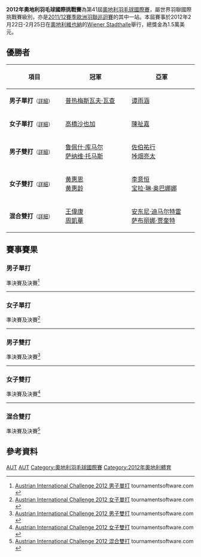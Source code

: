 {{noteTA|G1=Badminton}}
{{infobox badminton event
|name           = 2012年奧地利羽毛球國際挑戰賽
|image          = 
|size           = 
|caption        =
|dates          = 2012年2月22日－2月25日
|number_edition = 第41屆
|level          = 4A
|prize_money    = 1.5萬美元
|location       = {{AUT}}[[維也納|維也納]]
|venue          = [[Wiener_Stadthalle|Wiener Stadthalle]]
|previous       = 2011年奧地利羽毛球國際挑戰賽 
|next           = 2013年奧地利羽毛球國際挑戰賽
}}
'''2012年奧地利羽毛球國際挑戰賽'''為第41屆[[奧地利羽毛球國際賽|奧地利羽毛球國際賽]]，屬世界羽聯國際挑戰賽級別，亦是[[2011/12賽季歐洲羽聯巡迴賽|2011/12賽季歐洲羽聯巡迴賽]]的其中一站。本屆賽事於2012年2月22日-2月25日在[[奧地利|奧地利]][[維也納|維也納]]的[[Wiener_Stadthalle|Wiener Stadthalle]]舉行，總獎金為1.5萬美元。

== 優勝者 ==
{| class=wikitable style="font-size:small"
!width="200"|項目
!width="250"|冠軍
!width="250"|亞軍
|-
|'''男子單打'''<small>（[[#男子單打|詳細]]）</small>
|{{flagicon|POL}} [[普热梅斯瓦夫·瓦查|普热梅斯瓦夫·瓦查]]
|{{flagicon|BEL}} [[谭雨涵|谭雨涵]]
|-
|'''女子單打'''<small>（[[#女子單打|詳細]]）</small>
|{{flagicon|JPN}} [[高橋沙也加|高橋沙也加]]
|{{flagicon|HKG}} [[陳祉嘉|陳祉嘉]]
|-
|'''男子雙打'''<small>（[[#男子雙打|詳細]]）</small>
|{{flagicon|IND}} [[鲁佩什·库马尔|鲁佩什·库马尔]]<br/>{{flagicon|IND}} [[萨纳维·托马斯|萨纳维·托马斯]]
|{{flagicon|JPN}} [[佐伯祐行|佐伯祐行]]<br/>{{flagicon|JPN}} [[垰畑亮太|垰畑亮太]]
|-
|'''女子雙打'''<small>（[[#女子雙打|詳細]]）</small>
|{{flagicon|MAS}} [[黄惠恩|黄惠恩]]<br/>{{flagicon|MAS}} [[黄惠龄|黄惠龄]]
|{{flagicon|USA}} [[李意恒|李意恒]]<br/>{{flagicon|USA}} [[宝拉·琳·奥巴娜娜|宝拉·琳·奥巴娜娜]]
|-
|'''混合雙打'''<small>（[[#混合雙打|詳細]]）</small>
|{{flagicon|HKG}} [[王偉康|王偉康]]<br/>{{flagicon|HKG}} [[周凱華|周凱華]]
|{{flagicon|SUI}} [[安东尼·迪马尔特雷|安东尼·迪马尔特雷]]<br/>{{flagicon|SUI}} [[萨布丽娜·贾奎特|萨布丽娜·贾奎特]]
|}

== 賽事賽果 ==
=== 男子單打 ===
;準決賽及決賽<ref name="MS">[http://bwf.tournamentsoftware.com/sport/draw.aspx?id=FF3BC7D0-D2CB-4EF2-90FB-E6A839CAF417&draw=2 Austrian International Challenge 2012 男子單打] tournamentsoftware.com {{en}}</ref>
{{4TeamBracket-Tennis3-v2
| team-width=200
| RD1-seed1=1
| RD1-team1={{flagicon|IND}} [[卡夏普·帕鲁帕利|卡夏普·帕鲁帕利]]
| RD1-score1-1=16
| RD1-score1-2=16
| RD1-score1-3=
| RD1-seed2=
| RD1-team2='''{{flagicon|BEL}} [[谭雨涵|谭雨涵]]
| RD1-score2-1='''21
| RD1-score2-2='''21
| RD1-score2-3=

| RD1-seed3=3
| RD1-team3='''{{flagicon|POL}} [[普热梅斯瓦夫·瓦查|普热梅斯瓦夫·瓦查]]
| RD1-score3-1='''21
| RD1-score3-2='''21
| RD1-score3-3=
| RD1-seed4=2
| RD1-team4={{flagicon|HKG}} [[陳仁傑|陳仁傑]]
| RD1-score4-1=17
| RD1-score4-2=13
| RD1-score4-3=

| RD2-seed1=
| RD2-team1={{flagicon|BEL}} [[谭雨涵|谭雨涵]]
| RD2-score1-1='''21
| RD2-score1-2=15
| RD2-score1-3=16
| RD2-seed2=3
| RD2-team2='''{{flagicon|POL}} [[普热梅斯瓦夫·瓦查|普热梅斯瓦夫·瓦查]]
| RD2-score2-1=14
| RD2-score2-2='''21
| RD2-score2-3='''21
}}
----
=== 女子單打 ===
;準決賽及決賽<ref name="WS">[http://bwf.tournamentsoftware.com/sport/draw.aspx?id=FF3BC7D0-D2CB-4EF2-90FB-E6A839CAF417&draw=4 Austrian International Challenge 2012 女子單打] tournamentsoftware.com {{en}}</ref>
{{4TeamBracket-Tennis3-v2
| team-width=200
| RD1-seed1=1
| RD1-team1='''{{flagicon|HKG}} [[陳祉嘉|陳祉嘉]]
| RD1-score1-1='''21
| RD1-score1-2='''21
| RD1-score1-3=
| RD1-seed2=Q
| RD1-team2={{flagicon|JPN}} [[打田志津|打田志津]]
| RD1-score2-1=11
| RD1-score2-2=19
| RD1-score2-3=

| RD1-seed3=PFQ
| RD1-team3='''{{flagicon|JPN}} [[高橋沙也加|高橋沙也加]]
| RD1-score3-1='''21
| RD1-score3-2=12
| RD1-score3-3='''21
| RD1-seed4=
| RD1-team4={{flagicon|TUR}} [[内斯里汉·伊吉特|内斯里汉·伊吉特]]
| RD1-score4-1=13
| RD1-score4-2='''21
| RD1-score4-3=12

| RD2-seed1=1
| RD2-team1={{flagicon|HKG}} [[陳祉嘉|陳祉嘉]]
| RD2-score1-1=17
| RD2-score1-2=9
| RD2-score1-3=
| RD2-seed2=PFQ
| RD2-team2='''{{flagicon|JPN}} [[高橋沙也加|高橋沙也加]]
| RD2-score2-1='''21
| RD2-score2-2='''21
| RD2-score2-3=
}}
----
=== 男子雙打 ===
;準決賽及決賽<ref name="MD">[http://bwf.tournamentsoftware.com/sport/draw.aspx?id=FF3BC7D0-D2CB-4EF2-90FB-E6A839CAF417&draw=6 Austrian International Challenge 2012 男子雙打] tournamentsoftware.com {{en}}</ref>
{{4TeamBracket-Tennis3-v2
| team-width=200
| RD1-seed1=1
| RD1-team1='''{{flagicon|IND}} [[鲁佩什·库马尔|鲁佩什·库马尔]]<br/> {{flagicon|IND}} [[萨纳维·托马斯|萨纳维·托马斯]]
| RD1-score1-1=19
| RD1-score1-2='''21
| RD1-score1-3='''21
| RD1-seed2=7
| RD1-team2={{flagicon|ENG}} [[克里斯·兰格瑞奇|克里斯·兰格瑞奇]]<br/> {{flagicon|ENG}} [[彼得·米尔斯|彼得·米尔斯]]
| RD1-score2-1='''21
| RD1-score2-2=16
| RD1-score2-3=15

| RD1-seed3=5
| RD1-team3='''{{flagicon|JPN}} [[佐伯祐行|佐伯祐行]]<br/> {{flagicon|JPN}} [[垰畑亮太|垰畑亮太]]
| RD1-score3-1='''22
| RD1-score3-2='''21
| RD1-score3-3=
| RD1-seed4=6
| RD1-team4={{flagicon|AUT}} [[于尔根·科赫|于尔根·科赫]]<br/> {{flagicon|AUT}} [[彼得·曹纳|彼得·曹纳]]
| RD1-score4-1=20
| RD1-score4-2=18
| RD1-score4-3=

| RD2-seed1=1
| RD2-team1='''{{flagicon|IND}} [[鲁佩什·库马尔|鲁佩什·库马尔]]<br/> {{flagicon|IND}} [[萨纳维·托马斯|萨纳维·托马斯]]
| RD2-score1-1='''23
| RD2-score1-2='''22
| RD2-score1-3=
| RD2-seed2=5
| RD2-team2={{flagicon|JPN}} [[佐伯祐行|佐伯祐行]]<br/> {{flagicon|JPN}} [[垰畑亮太|垰畑亮太]]
| RD2-score2-1=21
| RD2-score2-2=20
| RD2-score2-3=
}}
----
=== 女子雙打 ===
;準決賽及決賽<ref name="WD">[http://bwf.tournamentsoftware.com/sport/draw.aspx?id=FF3BC7D0-D2CB-4EF2-90FB-E6A839CAF417&draw=7 Austrian International Challenge 2012 女子雙打] tournamentsoftware.com {{en}}</ref>
{{4TeamBracket-Tennis3-v2
| team-width=200
| RD1-seed1=
| RD1-team1={{flagicon|JPN}} [[久後明日美|久後明日美]]<br/> {{flagicon|JPN}} [[橫山惠_(羽毛球運動員)|橫山惠]]
| RD1-score1-1='''21
| RD1-score1-2=11
| RD1-score1-3=17
| RD1-seed2=
| RD1-team2='''{{flagicon|MAS}} [[黄惠恩|黄惠恩]]<br/> {{flagicon|MAS}} [[黄惠龄|黄惠龄]]
| RD1-score2-1=18
| RD1-score2-2='''21
| RD1-score2-3='''21

| RD1-seed3=4
| RD1-team3='''{{flagicon|USA}} [[李意恒|李意恒]]<br/> {{flagicon|USA}} [[宝拉·琳·奥巴娜娜|宝拉·琳·奥巴娜娜]]
| RD1-score3-1='''21
| RD1-score3-2=19
| RD1-score3-3='''21
| RD1-seed4=
| RD1-team4={{flagicon|JPN}} [[三木佑里子|三木佑里子]]<br/> {{flagicon|JPN}} [[米元小春|米元小春]]
| RD1-score4-1=18
| RD1-score4-2='''21
| RD1-score4-3=16

| RD2-seed1=
| RD2-team1='''{{flagicon|MAS}} [[黄惠恩|黄惠恩]]<br/> {{flagicon|MAS}} [[黄惠龄|黄惠龄]]
| RD2-score1-1='''21
| RD2-score1-2='''21
| RD2-score1-3=
| RD2-seed2=4
| RD2-team2={{flagicon|USA}} [[李意恒|李意恒]]<br/> {{flagicon|USA}} [[宝拉·琳·奥巴娜娜|宝拉·琳·奥巴娜娜]]
| RD2-score2-1=16
| RD2-score2-2=18
| RD2-score2-3=
}}
----

=== 混合雙打 ===
;準決賽及決賽<ref name="XD">[http://bwf.tournamentsoftware.com/sport/draw.aspx?id=FF3BC7D0-D2CB-4EF2-90FB-E6A839CAF417&draw=8 Austrian International Challenge 2012 混合雙打] tournamentsoftware.com {{en}}</ref>
{{4TeamBracket-Tennis3-v2
| team-width=200
| RD1-seed1=1
| RD1-team1='''{{flagicon|HKG}} [[王偉康|王偉康]]<br/> {{flagicon|HKG}} [[周凱華|周凱華]]
| RD1-score1-1='''21
| RD1-score1-2='''21
| RD1-score1-3=
| RD1-seed2=3
| RD1-team2={{flagicon|AUT}} [[罗曼·泽恩沃德|罗曼·泽恩沃德]]<br/> {{flagicon|AUT}} [[伊丽莎白·巴利杜芙|伊丽莎白·巴利杜芙]]
| RD1-score2-1=19
| RD1-score2-2=18
| RD1-score2-3=

| RD1-seed3=4
| RD1-team3={{flagicon|CRO}} [[兹沃尼米尔·杜尔金雅克|兹沃尼米尔·杜尔金雅克]]<br/> {{flagicon|CRO}} [[斯塔萨·博萨诺维奇|斯塔萨·博萨诺维奇]] (棄權)
| RD1-score3-1=
| RD1-score3-2=
| RD1-score3-3=
| RD1-seed4=2
| RD1-team4='''{{flagicon|SUI}} [[安东尼·迪马尔特雷|安东尼·迪马尔特雷]]<br/> {{flagicon|SUI}} [[萨布丽娜·贾奎特|萨布丽娜·贾奎特]]
| RD1-score4-1=
| RD1-score4-2=
| RD1-score4-3=

| RD2-seed1=1
| RD2-team1='''{{flagicon|HKG}} [[王偉康|王偉康]]<br/> {{flagicon|HKG}} [[周凱華|周凱華]]
| RD2-score1-1='''21
| RD2-score1-2='''21
| RD2-score1-3=
| RD2-seed2=2
| RD2-team2={{flagicon|SUI}} [[安东尼·迪马尔特雷|安东尼·迪马尔特雷]]<br/> {{flagicon|SUI}} [[萨布丽娜·贾奎特|萨布丽娜·贾奎特]]
| RD2-score2-1=6
| RD2-score2-2=10
| RD2-score2-3=
}}

== 參考資料 ==
{{Reflist}}

[[Category:2012年世界羽聯國際挑戰賽|AUT]]
[[Category:2011/12賽季歐洲羽聯巡迴賽|AUT]]
[[Category:奧地利羽毛球國際賽|Category:奧地利羽毛球國際賽]]
[[Category:2012年奧地利體育|Category:2012年奧地利體育]]
